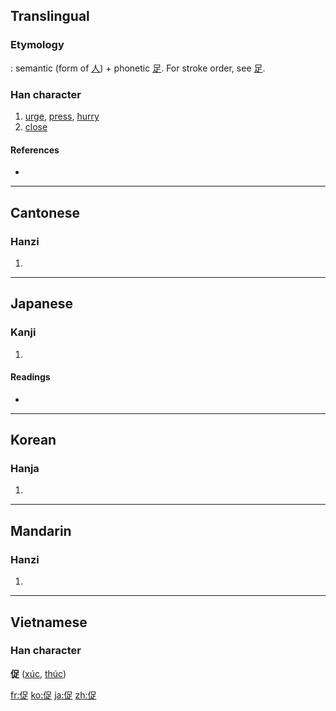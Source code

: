 ==Translingual==
===Etymology===
{{liushu|psc}}: semantic {{term|亻||man}} (form of [[人]]) + phonetic [[足]].
For stroke order, see [[足]].

===Han character===
{{Han char|rn=9|rad=人|as=07|sn=9|four=2628<sub>1</sub>|canj=人口卜人 (ORYO)}}

# [[urge]], [[press]], [[hurry]]
# [[close]]

====References====
* {{Han ref|kx=0104.050|dkj=00664|dj=0220.050|hdz=10161.020|uh=4FC3|ud=20419|bh=AB50|bd=43856}}

----

==Cantonese==

===Hanzi===
{{yue-hanzi|jyut=|y=chuk1}}

# {{defn|Cantonese}}

----

==Japanese==

===Kanji===
{{ja-kanji|grade=c|rs=人07}}

# {{defn|Japanese}}

====Readings====
* {{ja-readings|on=[[そく]] (soku)|kun=[[うながす]] (unagasu), [[せまる]] (semaru)}}

----

==Korean==

===Hanja===
{{ko-hanja|hangeul=촉|rv=chok|mr=ch'ok}}

# {{defn|Korean}}

----

==Mandarin==

===Hanzi===
{{cmn-hanzi|pin=[[cù]] ([[cu4]])|wg=ts'u<sup>4</sup>}}

# {{defn|Mandarin}}

----

==Vietnamese==
===Han character===
'''促''' ([[xúc]], [[thúc]])

[[fr:促]]
[[ko:促]]
[[ja:促]]
[[zh:促]]